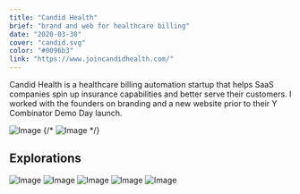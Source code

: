 ```yaml
---
title: "Candid Health"
brief: "brand and web for healthcare billing"
date: "2020-03-30"
cover: "candid.svg"
color: "#0096b3"
link: "https://www.joincandidhealth.com/"
---
```


Candid Health is a healthcare billing automation startup that helps SaaS companies spin up insurance capabilities and better serve their customers. I worked with the founders on branding and a new website prior to their Y Combinator Demo Day launch.

![Image](@/images/projects/candid/candid.svg)
{/* ![Image](@/images/projects/candid/candid-hero.gif) */}

## Explorations

![Image](@/images/projects/candid/candid-logo-presentation-4.jpg)
![Image](@/images/projects/candid/candid-logo-presentation-1.jpg)
![Image](@/images/projects/candid/candid-logo-presentation-2.jpg)
![Image](@/images/projects/candid/candid-logo-presentation-3.jpg)
![Image](@/images/projects/candid/candid-logo-presentation-5.jpg)
